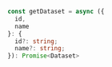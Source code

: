```typescript TypeScript
const getDataset = async ({
  id,
  name
}: {
  id?: string;
  name?: string;
}): Promise<Dataset>
```
